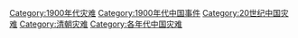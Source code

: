 [[Category:1900年代灾难|Category:1900年代灾难]]
[[Category:1900年代中国事件|Category:1900年代中国事件]]
[[Category:20世纪中国灾难|Category:20世纪中国灾难]]
[[Category:清朝灾难|Category:清朝灾难]]
[[Category:各年代中国灾难|Category:各年代中国灾难]]